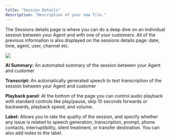 ```yaml
---
title: "Session Details"
description: "Description of your new file."
---
```


The Sessions details page is where you can do a deep dive on an individual session between your Agent and with one of your customers. All of the previous information is also displayed on the sessions details page: date, time, agent, user, channel etc. 

![](/mintlify/images/sessioninfo.jpg)

**AI Summary:** An automated summary of the session between your Agent and customer

**Transcript:** An automatically generated speech to text transcription of the session between your Agent and customer

**Playback panel**: At the bottom of the page you can control audio playback with standard controls like play/pause, skip 10 seconds forwards or backwards, playback speed, and volume.

**Label:** Allows you to rate the quality of the session, and specify whether any issue is related to speech generation, transcription, prompt, phone contacts, interruptibility, silent treatment, or transfer destination. You can also add notes to the label.